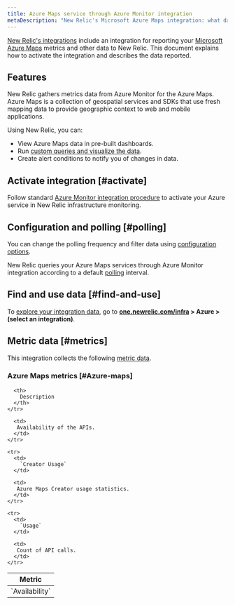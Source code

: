 ```yaml
---
title: Azure Maps service through Azure Monitor integration
metaDescription: "New Relic's Microsoft Azure Maps integration: what data it reports and how to enable it."
---
```


[New Relic's integrations](/docs/infrastructure/integrations-getting-started/getting-started/introduction-infrastructure-integrations) include an integration for reporting your [Microsoft Azure Maps](https://azure.microsoft.com/en-in/products/azure-maps/) metrics and other data to New Relic. This document explains how to activate the integration and describes the data reported.

## Features

New Relic gathers metrics data from Azure Monitor for the Azure Maps. Azure Maps is a collection of geospatial services and SDKs that use fresh mapping data to provide geographic context to web and mobile applications.

Using New Relic, you can:

* View Azure Maps data in pre-built dashboards.
* Run [custom queries and visualize the data](/docs/infrastructure/integrations-getting-started/getting-started/use-integration-data-new-relic-insights).
* Create alert conditions to notify you of changes in data.

## Activate integration [#activate]

Follow standard [Azure Monitor integration procedure](/docs/infrastructure/microsoft-azure-integrations/azure-integrations-list/azure-monitor) to activate your Azure service in New Relic infrastructure monitoring.

## Configuration and polling [#polling]

You can change the polling frequency and filter data using [configuration options](/docs/infrastructure/microsoft-azure-integrations/azure-integrations-list/azure-monitor/#settings).

New Relic queries your Azure Maps services through Azure Monitor integration according to a default [polling](/docs/infrastructure/microsoft-azure-integrations/azure-integrations-list/azure-monitor/#settings) interval.

## Find and use data [#find-and-use]

To [explore your integration data](/docs/infrastructure/integrations/find-use-infrastructure-integration-data), go to **[one.newrelic.com/infra](https://one.newrelic.com/infra) > Azure > (select an integration)**.

## Metric data [#metrics]

This integration collects the following [metric data](/docs/infrastructure/integrations-getting-started/getting-started/understand-integration-data-data-types#metric).

### Azure Maps metrics [#Azure-maps]

<table>
  <thead>
    <tr>
      <th style={{ width: "300px" }}>
        Metric
      </th>
      
      <th>
        Description
      </th>
    </tr>
  </thead>

  <tbody>
    <tr>
      <td>
        `Availability`
      </td>
      
      <td>
       Availability of the APIs.
      </td>
    </tr>

    <tr>
      <td>
        `Creator Usage`
      </td>

      <td>
       Azure Maps Creator usage statistics.
      </td>
    </tr>
    
    <tr>
      <td>
        `Usage`
      </td>
    
      <td>
       Count of API calls.
      </td>
    </tr>
  </tbody>
</table>

